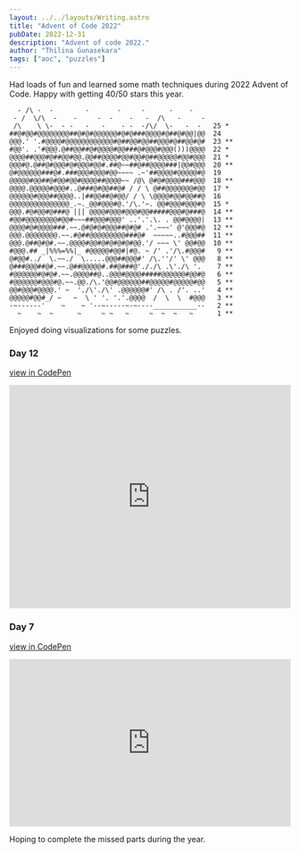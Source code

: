 ```yaml
---
layout: ../../layouts/Writing.astro
title: "Advent of Code 2022"
pubDate: 2022-12-31
description: "Advent of code 2022."
author: "Thilina Gunasekara"
tags: ["aoc", "puzzles"]
---
```


Had loads of fun and learned some math techniques during 2022 Advent of Code. Happy with getting 40/50 stars this year.

```
  - /\ -  -        -       -     -      -    -
 - /  \/\  -    -     -  -    -   -  /\   -     -
 /\    \ \-  - -   -   -    - -  -/\/  \-   -  -   25 *
##@#@@#@@@@@@@@##@#@#@@@@@@#@#@###@@@@#@##@#@@|@@  24
@@@.' '.#@@@@#@@@@@@@@@@@@#@##@@#@@##@@@#@##@@#@#  23 **
#@@'. .'#@@@.@##@@##@#@@@@#@@###@#@@@#@@@()))@@@@  22 *
@@@@##@@@#@##@@#@@.@@##@@@@#@@#@@#@##@@@@@#@@#@@@  21 *
@@@#@.@##@#@@@#@#@@@#@@#.##@~~##@##@@@@###|@@#@@@  20 **
@#@@@@@@###@#.###@@@#@@@#@@~~~~ .~'##@@@@#@@@@@#@  19
@@@@@#@@##@#@@#@@#@@@@##@@@@~~ /@\ @#@#@@@@###@@@  18 **
@@@@.@@@@@#@@@#..@###@#@@##@# / / \ @##@@@@@@@#@@  17 *
@@@@@@#@@@##@@@@..|##@@##@#@@/ / \ \@@@@#@@#@@##@  16
@@@@@@@@@@@@@@@_.~._@@#@@@#@.'/\.'~. @@#@@@#@@@#@  15 *
@@@.#@#@@#@###@ ||| @@@@#@@@#@@@#@@#####@@@#@###@  14 **
#@@#@@@@@@@@#@@#~~~##@@@#@@@' ..'.'.\. . @@#@@@@|  13 **
@@@@#@#@@@@###.~~.@#@#@#@@@##@#@# .'.~~~' @'@@@#@  12 **
@@@.@@@@@@@@.~~.#@##@@@@@@@@@###@#  ~~~~~..#@@@##  11 **
@@@.@##@#@#.~~.@@@@#@@#@#@#@#@#@@.'/ ~~~ \' @@#@@  10 **
#@@@.## _|%%%=%%|_ #@@@@@#@@#|#@. ~ /' .'/\.#@@@#   9 **
@#@@#../  \.~~./  \.....@@@##@@@#' /\.''/' \' @@@   8 **
@###@@@##@#.~~.@##@@@@@#.##@###@'././\ .\'./\ '.    7 **
#@@@@@@#@#@#.~~.@@@@##@..@@@#@@@@#####@@@@@@#@@#@   6 **
#@@@@@@#@@@#@.~~.@@./\.'@@#@@@@@@##@@@@@#@@@@@#@@   5 **
@@#@@@#@@@@.' ~  './\'./\' .@@@@@@#' /\ . /'. ..'   4 **
@@@@@#@@#_/ ~   ~  \ ' '. '.'.@@@@  /  \  \  #@@@   3 **
-~------'    ~    ~ '--~-----~-~----___________--   2 **
  ~    ~  ~      ~     ~ ~   ~     ~  ~  ~   ~      1 **
```

Enjoyed doing visualizations for some puzzles.

### Day 12

[view in CodePen](https://codepen.io/thilinag/pen/LYroovN)

<iframe
  height='400'
  style='width: 100%;'
  scrolling='no'
  title='hiker'
  src='https://codepen.io/thilinag/embed/LYroovN?default-tab=result'
  frameborder='no'
  loading='lazy'
  allowtransparency='true'
  allowfullscreen='true'
>
  See the Pen <a href='https://codepen.io/thilinag/pen/LYroovN'>hiker</a> by
  Thilina Gunasekara (<a href='https://codepen.io/thilinag'>@thilinag</a>) on{" "}
  <a href='https://codepen.io'>CodePen</a>.
</iframe>

### Day 7

[view in CodePen](https://codepen.io/thilinag/pen/yLEweev)

<iframe
  height='300'
  style='width: 100%;'
  scrolling='no'
  title='AoC2022 Day 7 dir tree'
  src='https://codepen.io/thilinag/embed/yLEweev?default-tab='
  frameborder='no'
  loading='lazy'
  allowtransparency='true'
  allowfullscreen='true'
>
  See the Pen{" "}
  <a href='https://codepen.io/thilinag/pen/yLEweev'>AoC2022 Day 7 dir tree</a>{" "}
  by Thilina Gunasekara (<a href='https://codepen.io/thilinag'>@thilinag</a>) on{" "}
  <a href='https://codepen.io'>CodePen</a>.
</iframe>

Hoping to complete the missed parts during the year.
